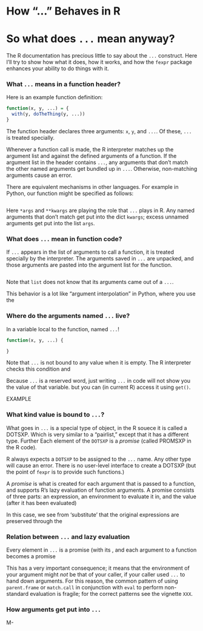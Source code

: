 How "..." Behaves in R
======

# So what does `...` mean anyway?

The R documentation has precious little to say about the `...`
construct. Here I'll try to show how what it does, how it works, and
how the `fexpr` package enhances your ability to do things with it.

### What `...` means in a function header?

Here is an example function definition:

```r
function(x, y, ...) = {
  with(y, doTheThing(y, ...))
}
```

The function header declares three arguments: `x`, `y`, and
`...`. Of these, `...` is treated specially.

Whenever a function call is made, the R interpreter matches up the
argument list and against the defined arguments of a function. If the
argument list in the header contains `...`, any arguments that don't
match the other named arguments get bundled up in `...`. Otherwise,
non-matching arguments cause an error.

There are equivalent mechanisms in other languages. For example in
Python, our function might be specified as follows:

```python
```

Here `*args` and `**kwargs` are playing the role that `...` plays in
R. Any named arguments that don't match get put into the dict
`kwargs`; excess unnamed arguments get put into the list `args`.

### What does `...` mean in function code?

If `...` appears in the list of arguments to call a function, it is
treated specially by the interpreter. The arguments saved in `...` are unpacked,
and those arguments are pasted into the argument list for the function.

```
```

Note that `list` does not know that its arguments came out of a `...`.

This behavior is a lot like "argument interpolation" in Python, where
you use the 

### Where do the arguments named `...` live?

In a variable local to the function, named `...`!

```r
function(x, y, ...) {

}
```

Note that `...` is not bound to any value when it is empty. The R
interpreter checks this condition and

Because `...` is a reserved word, just writing `...` in code will not
show you the value of that variable. but you can (in current R) access
it using `get()`.

EXAMPLE

### What kind value is bound to `...`?

What goes in `...` is a special type of object, in the R souece it is
called a DOTSXP. Which is very similar to a "pairlist," except that it
has a different type. Further Each element of the `DOTSXP` is a
*promise* (called PROMSXP in the R code).

R always expects a `DOTSXP` to be assigned to the `...` name. Any
other type will cause an error. There is no user-level interface to
create a DOTSXP (but the point of `fexpr` is to provide such functions.)

A *promise* is what is created for each argument that is passed to a
function, and supports R's lazy evaluation of function arguments. A
promise consists of three parts: an expression, an environment to
evaluate it in, and the value (after it has been evaluated)

In this case, we see from 'substitute' that the original expressions
are preserved through the

### Relation between `...` and lazy evaluation

Every element in `...` is a promise (with its , and each argument to a
function becomes a promise

This has a very important consequence; it means that the environment
of your argument might *not* be that of your caller, if your caller
used `...` to hand down arguments. For this reason, the common pattern
of using `parent.frame` or `match.call` in conjunction with `eval` to
perform non-standard evaluation is fragile; for the correct
patterns see the vignette `XXX`.

### How arguments get put into `...`

M-
